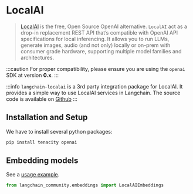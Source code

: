 # LocalAI

>[LocalAI](https://localai.io/) is the free, Open Source OpenAI alternative. 
> `LocalAI` act as a drop-in replacement REST API that’s compatible with OpenAI API 
> specifications for local inferencing. It allows you to run LLMs, generate images, 
> audio (and not only) locally or on-prem with consumer grade hardware, 
> supporting multiple model families and architectures.

:::caution
For proper compatibility, please ensure you are using the `openai` SDK at version **0.x**.
:::

:::info
`langchain-localai` is a 3rd party integration package for LocalAI. It provides a simple way to use LocalAI services in Langchain.
The source code is available on [Github](https://github.com/mkhludnev/langchain-localai)
:::

## Installation and Setup

We have to install several python packages: 

```bash
pip install tenacity openai
```


## Embedding models

See a [usage example](/docs/integrations/text_embedding/localai).

```python
from langchain_community.embeddings import LocalAIEmbeddings
```
